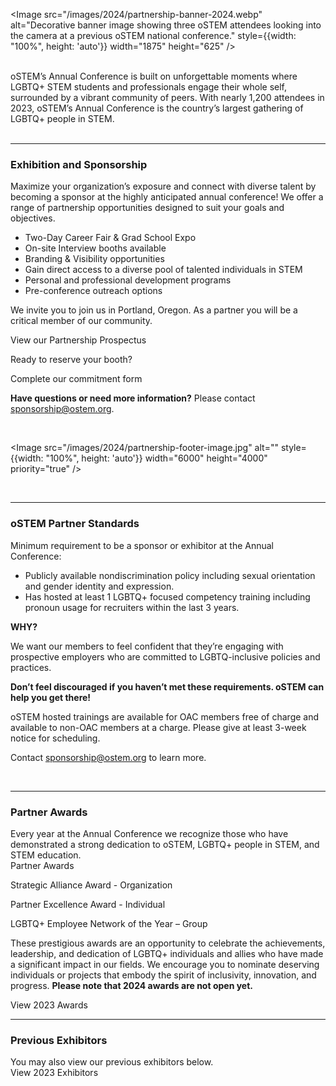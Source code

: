 
<SiteLayout title="Exhibition and Sponsorship Opportunities" accent="linen">

<Image
  src="/images/2024/partnership-banner-2024.webp"
  alt="Decorative banner image showing three oSTEM attendees looking into the camera at a previous oSTEM national conference."
  style={{width: "100%", height: 'auto'}}
  width="1875"
  height="625"
/>

<br />

<div>
  oSTEM’s Annual Conference is built on unforgettable moments where LGBTQ+ STEM
  students and professionals engage their whole self, surrounded by a vibrant
  community of peers. With nearly 1,200 attendees in 2023, oSTEM’s Annual
  Conference is the country’s largest gathering of LGBTQ+ people in STEM.
</div>

<br />

---

### <div>Exhibition and Sponsorship</div>

<div>
  Maximize your organization’s exposure and connect with diverse talent by
  becoming a sponsor at the highly anticipated annual conference! We offer a
  range of partnership opportunities designed to suit your goals and objectives.

<div className="my-4">

- Two-Day Career Fair & Grad School Expo
- On-site Interview booths available
- Branding & Visibility opportunities
- Gain direct access to a diverse pool of talented individuals in STEM
- Personal and professional development programs
- Pre-conference outreach options

</div>

We invite you to join us in Portland, Oregon. As a partner you will be a critical
member of our community.

<div className="flex flex-col items-center text-xl my-4">
  <div className="pb-4">
    <CTAButton
      onClick="https://cdn.ostem.org/publicfiles/oSTEM2024ProspectusAnnualConference.pdf"
      backgroundColor="bright-peach"
    >
      View our Partnership Prospectus
    </CTAButton>
  </div>
  <p className="font-bold">Ready to reserve your booth?</p>
  <div className="pt-2">
    <CTAButton
      onClick="https://form.jotform.com/240584467726163"
      backgroundColor="rasp"
    >
      Complete our commitment form
    </CTAButton>
  </div>
</div>

**Have questions or need more information?** Please contact
sponsorship@ostem.org.

</div>

<br />

<Image
  src="/images/2024/partnership-footer-image.jpg"
  alt=""
  style={{width: "100%", height: 'auto'}}
  width="6000"
  height="4000"
  priority="true"
/>

<br />

---

### <div>oSTEM Partner Standards</div>

<div>
  Minimum requirement to be a sponsor or exhibitor at the Annual 
Conference:

<div className="my-4">

- Publicly available nondiscrimination policy including sexual orientation and
  gender identity and expression.
- Has hosted at least 1 LGBTQ+ focused competency training including pronoun
  usage for recruiters within the last 3 years.

</div>

**WHY?**

We want our members to feel confident that they’re engaging with prospective
employers who are committed to LGBTQ-inclusive policies and practices.

**Don’t feel discouraged if you haven’t met these requirements. oSTEM can help
you get there!**

oSTEM hosted trainings are available for OAC members free of charge and
available to non-OAC members at a charge. Please give at least 3-week notice for
scheduling.

Contact sponsorship@ostem.org to learn more.

<br />

</div>

---

### <div>Partner Awards</div>

<div className="mt-2">
  Every year at the Annual Conference we recognize those who have demonstrated a
  strong dedication to oSTEM, LGBTQ+ people in STEM, and STEM education.
</div>

<div className="flex flex-col items-center">

<div className="font-bold text-xl mt-2">Partner Awards</div>

Strategic Alliance Award - Organization

Partner Excellence Award - Individual

LGBTQ+ Employee Network of the Year – Group

</div>

These prestigious awards are an opportunity to celebrate the achievements,
leadership, and dedication of LGBTQ+ individuals and allies who have made a
significant impact in our fields. We encourage you to nominate deserving
individuals or projects that embody the spirit of inclusivity, innovation, and
progress. **Please note that 2024 awards are not open yet.**

<div className="mt-2 mb-8 pt-2 text-center">
  <CTAButton
    onClick="/2023/awards#sponsor-awards"
    backgroundColor="rasp"
    target="_self"
  >
    View 2023 Awards
  </CTAButton>
</div>

---

### <div>Previous Exhibitors</div>

<div className="mt-2">
  You may also view our previous exhibitors below.
</div>

<div className="my-1 pt-2 text-center">
  <CTAButton
    onClick="/2024/previous-exhibitors"
    backgroundColor="rasp"
    target="_self"
  >
    View 2023 Exhibitors
  </CTAButton>
</div>

</SiteLayout>
